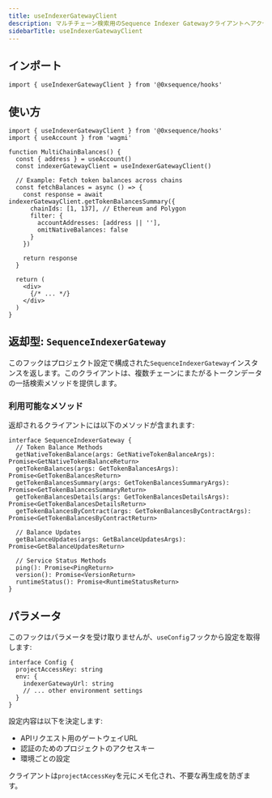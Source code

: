 ```yaml
---
title: useIndexerGatewayClient
description: マルチチェーン検索用のSequence Indexer Gatewayクライアントへアクセスするためのフック
sidebarTitle: useIndexerGatewayClient
---
```


## インポート

```tsx
import { useIndexerGatewayClient } from '@0xsequence/hooks'
```

## 使い方

```tsx
import { useIndexerGatewayClient } from '@0xsequence/hooks'
import { useAccount } from 'wagmi'

function MultiChainBalances() {
  const { address } = useAccount()
  const indexerGatewayClient = useIndexerGatewayClient()
  
  // Example: Fetch token balances across chains
  const fetchBalances = async () => {
    const response = await indexerGatewayClient.getTokenBalancesSummary({
      chainIds: [1, 137], // Ethereum and Polygon
      filter: {
        accountAddresses: [address || ''],
        omitNativeBalances: false
      }
    })
    
    return response
  }

  return (
    <div>
      {/* ... */}
    </div>
  )
}
```

## 返却型: `SequenceIndexerGateway`
このフックはプロジェクト設定で構成された`SequenceIndexerGateway`インスタンスを返します。このクライアントは、複数チェーンにまたがるトークンデータの一括検索メソッドを提供します。

### 利用可能なメソッド
返却されるクライアントには以下のメソッドが含まれます:

```tsx
interface SequenceIndexerGateway {
  // Token Balance Methods
  getNativeTokenBalance(args: GetNativeTokenBalanceArgs): Promise<GetNativeTokenBalanceReturn>
  getTokenBalances(args: GetTokenBalancesArgs): Promise<GetTokenBalancesReturn>
  getTokenBalancesSummary(args: GetTokenBalancesSummaryArgs): Promise<GetTokenBalancesSummaryReturn>
  getTokenBalancesDetails(args: GetTokenBalancesDetailsArgs): Promise<GetTokenBalancesDetailsReturn>
  getTokenBalancesByContract(args: GetTokenBalancesByContractArgs): Promise<GetTokenBalancesByContractReturn>
  
  // Balance Updates
  getBalanceUpdates(args: GetBalanceUpdatesArgs): Promise<GetBalanceUpdatesReturn>
  
  // Service Status Methods
  ping(): Promise<PingReturn>
  version(): Promise<VersionReturn>
  runtimeStatus(): Promise<RuntimeStatusReturn>
}
```

## パラメータ
このフックはパラメータを受け取りませんが、`useConfig`フックから設定を取得します:

```tsx
interface Config {
  projectAccessKey: string
  env: {
    indexerGatewayUrl: string
    // ... other environment settings
  }
}
```

設定内容は以下を決定します:
- APIリクエスト用のゲートウェイURL
- 認証のためのプロジェクトのアクセスキー
- 環境ごとの設定

クライアントは`projectAccessKey`を元にメモ化され、不要な再生成を防ぎます。